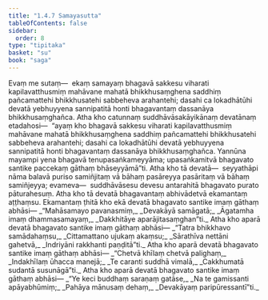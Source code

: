 ```yaml
---
title: "1.4.7 Samayasutta"
tableOfContents: false
sidebar:
  order: 8
type: "tipitaka"
basket: "su"
book: "saga"
---
```



<DynamicBreadcrumb />

<Division number="37" book="saga" bookNo="12" page="24">

<Paragraph number="205" book="saga">
Evaṃ me sutaṃ—  ekaṃ samayaṃ bhagavā sakkesu viharati kapilavatthusmiṃ mahāvane mahatā bhikkhusaṃghena saddhiṃ pañcamattehi bhikkhusatehi sabbeheva arahantehi; dasahi ca lokadhātūhi devatā yebhuyyena sannipatitā honti bhagavantaṃ dassanāya bhikkhusaṃghañca. Atha kho catunnaṃ suddhāvāsakāyikānaṃ devatānaṃ etadahosi—  “ayaṃ kho bhagavā sakkesu viharati kapilavatthusmiṃ mahāvane mahatā bhikkhusaṃghena saddhiṃ pañcamattehi bhikkhusatehi sabbeheva arahantehi; dasahi ca lokadhātūhi devatā yebhuyyena sannipatitā honti bhagavantaṃ dassanāya bhikkhusaṃghañca. Yannūna mayampi yena bhagavā tenupasaṅkameyyāma; upasaṅkamitvā bhagavato santike paccekaṃ gāthaṃ bhāseyyāmā”ti.
</Paragraph>

<Paragraph number="206" book="saga">
Atha kho tā devatā—  seyyathāpi nāma balavā puriso samiñjitaṃ vā bāhaṃ pasāreyya pasāritaṃ vā bāhaṃ samiñjeyya; evameva—  suddhāvāsesu devesu antarahitā bhagavato purato pāturahesuṃ. Atha kho tā devatā bhagavantaṃ abhivādetvā ekamantaṃ aṭṭhaṃsu. Ekamantaṃ ṭhitā kho ekā devatā bhagavato santike imaṃ gāthaṃ abhāsi—
</Paragraph>

<Paragraph number="207" type="verses" book="saga">
_“Mahāsamayo pavanasmiṃ,_  
_Devakāyā samāgatā;_  
_Āgatamha imaṃ dhammasamayaṃ,_  
_Dakkhitāye aparājitasaṃghan”ti._  

</Paragraph>

<Paragraph number="208" book="saga">
Atha kho aparā devatā bhagavato santike imaṃ gāthaṃ abhāsi—
</Paragraph>

<Paragraph number="209" type="verses" book="saga">
_“Tatra bhikkhavo samādahaṃsu,_  
_Cittamattano ujukaṃ akaṃsu;_  
_Sārathīva nettāni gahetvā,_  
_Indriyāni rakkhanti paṇḍitā”ti._  

</Paragraph>

<Paragraph number="210" book="saga">
Atha kho aparā devatā bhagavato santike imaṃ gāthaṃ abhāsi—
</Paragraph>

<Paragraph number="211" type="verses" book="saga">
_“Chetvā khīlaṃ chetvā palighaṃ,_  
_Indakhīlaṃ ūhacca manejā;_  
_Te caranti suddhā vimalā,_  
_Cakkhumatā sudantā susunāgā”ti._  

</Paragraph>

<Paragraph number="212" book="saga">
Atha kho aparā devatā bhagavato santike imaṃ gāthaṃ abhāsi—
</Paragraph>

<Paragraph number="213" type="verses" book="saga">
_“Ye keci buddhaṃ saraṇaṃ gatāse,_  
_Na te gamissanti apāyabhūmiṃ;_  
_Pahāya mānusaṃ dehaṃ,_  
_Devakāyaṃ paripūressantī”ti._
</Paragraph>
</Division>